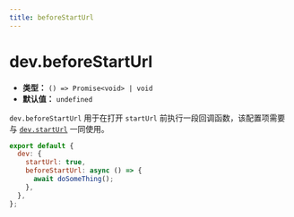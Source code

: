 ```yaml
---
title: beforeStartUrl
---
```


# dev.beforeStartUrl

- **类型：** `() => Promise<void> | void`
- **默认值：** `undefined`

`dev.beforeStartUrl` 用于在打开 `startUrl` 前执行一段回调函数，该配置项需要与 [`dev.startUrl`](/configure/app/dev/start-url) 一同使用。

```js
export default {
  dev: {
    startUrl: true,
    beforeStartUrl: async () => {
      await doSomeThing();
    },
  },
};
```
